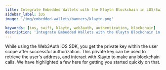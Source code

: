 ```yaml
---
title: Integrate Embedded Wallets with the Klaytn Blockchain in iOS/Swift Applications
sidebar_label: iOS
image: '/img/embedded-wallets/banners/klaytn.png'

keywords: [ios, swift, klaytn, web3auth, authentication, blockchain]
description: 'Integrate Embedded Wallets with the Klaytn Blockchain in iOS/Swift Applications | Embedded Wallets'
---
```



<SEO
  title="Integrate Embedded Wallets with the Klaytn Blockchain in iOS/Swift Applications"
  description="Integrate Embedded Wallets with the Klaytn Blockchain in iOS/Swift Applications | Embedded Wallets"
  image="https://docs.metamask.io/img/embedded-wallets/banners/klaytn.png"
  slug="/embedded-wallets/connect-blockchain/evm/klaytn/ios"
/>

While using the Web3Auth iOS SDK, you get the private key within the user scope after successful authorization. This private key can be used to retrieve the user's address, and interact with [Klaytn](https://www.klaytn.foundation/) to make any blockchain calls. We have highlighted a few here for getting you started quickly on that.

<EVMInteraction />
